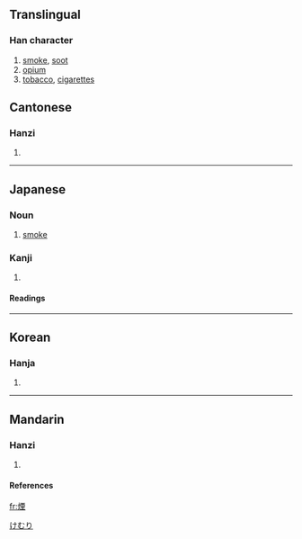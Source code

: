 {{see|烟}}

==Translingual==
===Han character===
{{Han char|rn=86|rad=火|as=09|sn=13|four=9181<sub>4</sub>|canj=火一田土 (FMWG)}}
# [[smoke]], [[soot]]
# [[opium]]
# [[tobacco]], [[cigarettes]]


==Cantonese==
===Hanzi===
{{yue-hanzi|jyut=|y=yin1}}
# {{defn|Cantonese}}

----
==Japanese==
[[Category:1000_Japanese_basic_words|けむり]]


===Noun===
{{ja-noun|k|count=|hira=けむり|rom=kemuri}}
# [[smoke]]

===Kanji===
{{ja-kanji|grade=c|rs=火09}}
# {{defn|Japanese}} 
====Readings====
{{ja-readings|on=[[えん]] ([[en]])|kun=[[けむり]] ([[kemuri]]), [[けむる]] ([[kemuru]]), [[けむい]] ([[kemui]])}}

----
==Korean==
===Hanja===
{{ko-hanja|hangeul=[[연]], [[인]]|eumhun=|rv=yeon, in|mr=yŏn, in|y=yen, in}}
# {{defn|Korean}}

----
==Mandarin==
===Hanzi===
{{cmn-hanzi|sim=烟|pin=[[yān]] (yan1)|wg=yen<sup>1</sup>}}
# {{defn|Mandarin}}
====References====
{{Han ref|kx=0677.070|dkj=19203|dj=1088.020|hdz=32215.090|uh=7159|ud=29017|bh=B7CF|bd=47055}}

[[fr:煙]]